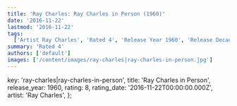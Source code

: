 ```yaml
---
title: 'Ray Charles: Ray Charles in Person (1960)'
date: '2016-11-22'
lastmod: '2016-11-22'
tags:
  ['Artist Ray Charles', 'Rated 4', 'Release Year 1960', 'Release Decade 1960']
summary: 'Rated 4'
authors: ['default']
images: ['/content/images/ray-charles|ray-charles-in-person.jpg']
---
```


  key: 'ray-charles|ray-charles-in-person',
  title: 'Ray Charles in Person',
  release_year: 1960,
  rating: 8,
  rating_date: '2016-11-22T00:00:00.000Z',
  artist: 'Ray Charles',
};

<MusicRating data={data} />
